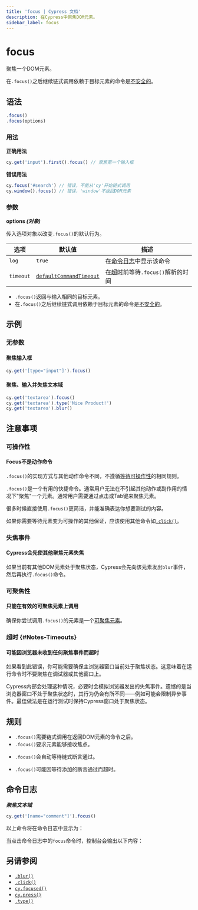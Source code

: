```yaml
---
title: 'focus | Cypress 文档'
description: 在Cypress中聚焦DOM元素。
sidebar_label: focus
---
```


<ProductHeading product="app" />

# focus

聚焦一个DOM元素。

在`.focus()`之后继续链式调用依赖于目标元素的命令是[不安全的](/app/core-concepts/retry-ability#Only-queries-are-retried)。

## 语法

```javascript
.focus()
.focus(options)
```

### 用法

<Icon name="check-circle" color="green" /> **正确用法**

```javascript
cy.get('input').first().focus() // 聚焦第一个输入框
```

<Icon name="exclamation-triangle" color="red" /> **错误用法**

```javascript
cy.focus('#search') // 错误，不能从'cy'开始链式调用
cy.window().focus() // 错误，'window'不返回DOM元素
```

### 参数

<Icon name="angle-right" /> **options _(对象)_**

传入选项对象以改变`.focus()`的默认行为。

| 选项      | 默认值                                                           | 描述                                                                         |
| --------- | ----------------------------------------------------------------- | ----------------------------------------------------------------------------------- |
| `log`     | `true`                                                            | 在[命令日志](/app/core-concepts/open-mode#Command-Log)中显示该命令 |
| `timeout` | [`defaultCommandTimeout`](/app/references/configuration#Timeouts) | 在[超时](#Timeouts)前等待`.focus()`解析的时间               |

<HeaderYields />

- `.focus()`返回与输入相同的目标元素。
- 在`.focus()`之后继续链式调用依赖于目标元素的命令是[不安全的](/app/core-concepts/retry-ability#Only-queries-are-retried)。

## 示例

### 无参数

#### 聚焦输入框

```javascript
cy.get('[type="input"]').focus()
```

#### 聚焦、输入并失焦文本域

```javascript
cy.get('textarea').focus()
cy.get('textarea').type('Nice Product!')
cy.get('textarea').blur()
```

## 注意事项

### 可操作性

#### Focus不是动作命令

`.focus()`的实现方式与其他动作命令不同，不遵循[等待可操作性](/app/core-concepts/interacting-with-elements)的相同规则。

`.focus()`是一个有用的快捷命令。通常用户无法在不引起其他动作或副作用的情况下"聚焦"一个元素。通常用户需要通过点击或Tab键来聚焦元素。

很多时候直接使用`.focus()`更简洁，并能准确表达你想要测试的内容。

如果你需要等待元素变为可操作的其他保证，应该使用其他命令如[`.click()`](/api/commands/click)。

### 失焦事件

#### Cypress会先使其他聚焦元素失焦

如果当前有其他DOM元素处于聚焦状态，Cypress会先向该元素发出`blur`事件，然后再执行`.focus()`命令。

### 可聚焦性

#### 只能在有效的可聚焦元素上调用

确保你尝试调用`.focus()`的元素是一个[可聚焦元素](https://www.w3.org/TR/html5/editing.html#focusable)。

### 超时 {#Notes-Timeouts}

#### 可能因浏览器未收到任何聚焦事件而超时

如果看到此错误，你可能需要确保主浏览器窗口当前处于聚焦状态。这意味着在运行命令时不要聚焦在调试器或其他窗口上。

Cypress内部会处理这种情况，必要时会模拟浏览器发出的失焦事件。遗憾的是当浏览器窗口不处于聚焦状态时，其行为仍会有所不同——例如可能会限制异步事件。最佳做法是在运行测试时保持Cypress窗口处于聚焦状态。

## 规则

<HeaderRequirements />

- `.focus()`需要链式调用在返回DOM元素的命令之后。
- `.focus()`要求元素能够接收焦点。

<HeaderAssertions />

- `.focus()`会自动等待链式断言通过。

<HeaderTimeouts />

- `.focus()`可能因等待添加的断言通过而超时。

## 命令日志

**_聚焦文本域_**

```javascript
cy.get('[name="comment"]').focus()
```

以上命令将在命令日志中显示为：

<DocsImage
  src="/img/api/focus/get-input-then-focus.png"
  alt="命令日志 focus"
/>

当点击命令日志中的`focus`命令时，控制台会输出以下内容：

<DocsImage
  src="/img/api/focus/console-log-textarea-that-was-focused-on.png"
  alt="console.log focus"
/>

## 另请参阅

- [`.blur()`](/api/commands/blur)
- [`.click()`](/api/commands/click)
- [`cy.focused()`](/api/commands/focused)
- [`cy.press()`](/api/commands/press)
- [`.type()`](/api/commands/type)
